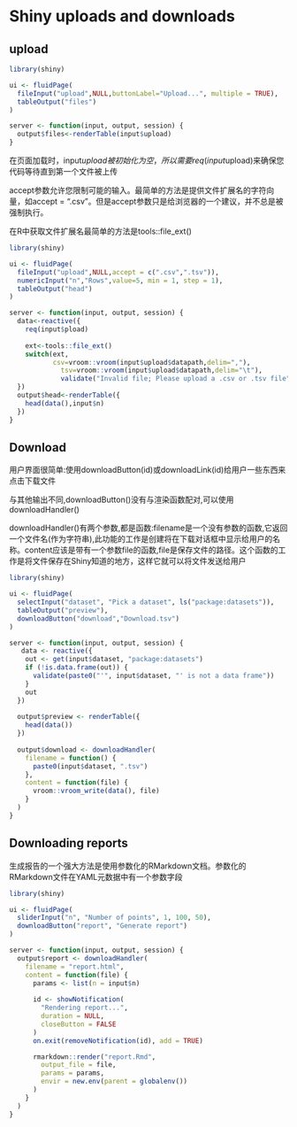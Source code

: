 # Shiny uploads and downloads

## upload

```r
library(shiny)

ui <- fluidPage(
  fileInput("upload",NULL,buttonLabel="Upload...", multiple = TRUE),
  tableOutput("files")
)

server <- function(input, output, session) {
  output$files<-renderTable(input$upload)
}

```


在页面加载时，input$upload被初始化为空，所以需要req(input$upload)来确保您代码等待直到第一个文件被上传

accept参数允许您限制可能的输入。最简单的方法是提供文件扩展名的字符向量，如accept = ".csv”。但是accept参数只是给浏览器的一个建议，并不总是被强制执行。

在R中获取文件扩展名最简单的方法是tools::file_ext()

```r
library(shiny)

ui <- fluidPage(
  fileInput("upload",NULL,accept = c(".csv",".tsv")),
  numericInput("n","Rows",value=5, min = 1, step = 1),
  tableOutput("head")
)

server <- function(input, output, session) {
  data<-reactive({
    req(input$pload)
    
    ext<-tools::file_ext()
    switch(ext,
           csv=vroom::vroom(input$upload$datapath,delim=","),
             tsv=vroom::vroom(input$upload$datapath,delim="\t"),
             validate("Invalid file; Please upload a .csv or .tsv file"))
  })
  output$head<-renderTable({
    head(data(),input$n)
  })
}

```

## Download

用户界面很简单:使用downloadButton(id)或downloadLink(id)给用户一些东西来点击下载文件

与其他输出不同,downloadButton()没有与渲染函数配对,可以使用downloadHandler()

downloadHandler()有两个参数,都是函数:filename是一个没有参数的函数,它返回一个文件名(作为字符串),此功能的工作是创建将在下载对话框中显示给用户的名称。content应该是带有一个参数file的函数,file是保存文件的路径。这个函数的工作是将文件保存在Shiny知道的地方，这样它就可以将文件发送给用户

```r
library(shiny)

ui <- fluidPage(
  selectInput("dataset", "Pick a dataset", ls("package:datasets")),
  tableOutput("preview"),
  downloadButton("download","Download.tsv")
)

server <- function(input, output, session) {
   data <- reactive({
    out <- get(input$dataset, "package:datasets")
    if (!is.data.frame(out)) {
      validate(paste0("'", input$dataset, "' is not a data frame"))
    }
    out
  })
  
  output$preview <- renderTable({
    head(data())
  })
    
  output$download <- downloadHandler(
    filename = function() {
      paste0(input$dataset, ".tsv")
    },
    content = function(file) {
      vroom::vroom_write(data(), file)
    }
  )
}

```

## Downloading reports

生成报告的一个强大方法是使用参数化的RMarkdown文档。参数化的RMarkdown文件在YAML元数据中有一个参数字段

```r
library(shiny)

ui <- fluidPage(
  sliderInput("n", "Number of points", 1, 100, 50),
  downloadButton("report", "Generate report")
)

server <- function(input, output, session) {
  output$report <- downloadHandler(
    filename = "report.html",
    content = function(file) {
      params <- list(n = input$n)
      
      id <- showNotification(
        "Rendering report...", 
        duration = NULL, 
        closeButton = FALSE
      )
      on.exit(removeNotification(id), add = TRUE)

      rmarkdown::render("report.Rmd", 
        output_file = file,
        params = params,
        envir = new.env(parent = globalenv())
      )
    }
  )
}

```
